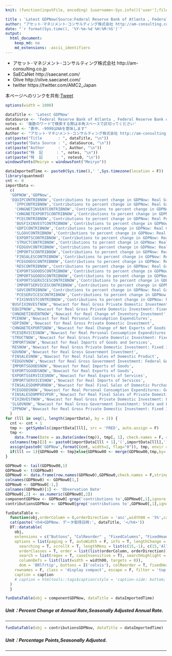 ```yaml
---
knit: (function(inputFile, encoding) {username<-Sys.info()['user'];fileName<-'defaultPath.csv';pathToFile <-paste0('C:/Users/', username,'/Desktop/pathToCSV/');setwd(pathToFile);buf0<-read.csv(fileName,header = F,skip = 0,stringsAsFactor = F,check.names = F,fileEncoding = 'utf-8');timeStamp<-format(Sys.time(),'%Y%m%d%H%M%S');rmarkdown::render(inputFile, encoding = encoding, output_file = paste0('C:/Users/',username,buf0[2,1],'charts/','am-consulting.co.jp-LatestGDPNow.html')) })

title : 'Latest GDPNow(Source:Federal Reserve Bank of Atlanta , Federal Reserve Bank of St.Louis)'
author: "アセット･マネジメント･コンサルティング株式会社 http://am-consulting.co.jp"
date: "`r format(Sys.time(), '%Y-%m-%d %H:%M:%S')`"
output: 
  html_document:
    keep_md: no
    md_extensions: -ascii_identifiers
---
```

<link href="http://knowledgevault.saecanet.com/components/rmarkdown-html.css" rel="stylesheet">
<style>
.main-container {
	max-width: 1300px;
	margin-left: auto;
	margin-right: auto;
}
table{
 white-space: nowrap;
}
</style>

- アセット･マネジメント･コンサルティング株式会社 http://am-consulting.co.jp
- SaECaNet http://saecanet.com/
- Olive http://olive.saecanet.com/
- twitter https://twitter.com/AMC2_Japan

本ページへのリンクを共有:<a href="https://twitter.com/share" class="twitter-share-button" data-via="AMC2_Japan" data-size="large">Tweet</a> <script>!function(d,s,id){var js,fjs=d.getElementsByTagName(s)[0],p=/^http:/.test(d.location)?'http':'https';if(!d.getElementById(id)){js=d.createElement(s);js.id=id;js.src=p+'://platform.twitter.com/widgets.js';fjs.parentNode.insertBefore(js,fjs);}}(document, 'script', 'twitter-wjs');</script>

```r
options(width = 1000)
```

```r
dataTitle <- 'Latest GDPNow'
dataSource <- 'Federal Reserve Bank of Atlanta , Federal Reserve Bank of St.Louis'
notes <- '複数のワードで検索する際は半角スペースで区切ってください'
notes0 <- "表中、-9999はNAを意味します"
Author <- "アセット･マネジメント･コンサルティング株式会社 http://am-consulting.co.jp"
cat(paste("Title       : ", dataTitle, "\n"))
cat(paste("Data Source : ", dataSource, "\n"))
cat(paste("Author      : ", Author, "\n"))
cat(paste("特  記      : ", notes, "\n"))
cat(paste("特  記      : ", notes0, "\n"))
windowsFonts(Meiryo = windowsFont("Meiryo"))
```

```r
dataImportedTime <- paste0(Sys.time(),' ',Sys.timezone(location = F))
library(quantmod)
cnt <- 0
importData <-
  c(
  'GDPNOW','GDPNow',
  'EQUIPCONTRIBNOW','Contributions to percent change in GDPNow: Real Gross Private Domestic Investment: Fixed Investment: Business: Equipment',
	'IPPCONTRIBNOW','Contributions to percent change in GDPNow: Real Gross Private Domestic Investment: Fixed Investment: Business: Intellectual Property Products',
	'CHNGNETINVENTCONTRIBNOW','Contributions to percent change in GDPNow: Real Change of Inventory Investment',
	'CHNGNETEXPORTSCONTRIBNOW','Contributions to percent change in GDPNow: Real Change of Net Exports of Goods and Services',
	'PCECONTRIBNOW','Contributions to percent change in GDPNow: Real Personal Consumption Expenditures',
	'BUSFIXINVESTCONTRIBNOW','Contributions to percent change in GDPNow: Real Gross Private Domestic Investment: Fixed Investment: Business',
	'GDPICONTRIBNOW','Contributions to percent change in GDPNow: Real Gross Private Domestic Investment',
	'SLGOVCONTRIBNOW','Contributions to percent change in GDPNow: Real Gross Government Investment: State and Local Government',
	'EXPORTSCONTRIBNOW','Contributions to percent change in GDPNow: Real Exports of Goods and Services',
	'STRUCTCONTRIBNOW','Contributions to percent change in GDPNow: Real Gross Private Domestic Investment: Fixed Investment: Business: Structures ',
	'FEDGOVCONTRIBNOW','Contributions to percent change in GDPNow: Real Gross Government Investment: Federal Government',
	'IMPORTSCONTRIBNOW','Contributions to percent change in GDPNow: Real Imports of Goods and Services',
	'FINSALESCONTRIBNOW','Contributions to percent change in GDPNow: Real Final Sales of Domestic Product',
	'PCEGOODSCONTRIBNOW','Contributions to percent change in GDPNow: Real Personal Consumption Expenditures: Goods',
	'RESCONTRIBNOW','Contributions to percent change in GDPNow: Real Gross Private Domestic Investment: Fixed Investment: Residential',
	'EXPORTSGOODSCONTRIBNOW','Contributions to percent change in GDPNow: Real Exports of Goods',
	'IMPORTSGOODSCONTRIBNOW','Contributions to percent change in GDPNow: Real Imports of Goods',
	'EXPORTSSERVICESCONTRIBNOW','Contributions to percent change in GDPNow: Real Exports of Services',
	'IMPORTSERVICESCONTRIBNOW','Contributions to percent change in GDPNow: Real Imports of Services',
	'GOVCONTRIBNOW','Contributions to percent change in GDPNow: Real Gross Government Investment',
	'PCESERVICESCONTRIBNOW','Contributions to percent change in GDPNow: Real Personal Consumption Expenditures: Services',
	'FIXINVESTCONTRIBNOW','Contributions to percent change in GDPNow: Real Gross Private Domestic Investment: Fixed Investment',
  'BUSFIXINVESTNOW','Nowcast for Real Gross Private Domestic Investment: Fixed Investment: Business',
  'EQUIPNOW','Nowcast for Real Gross Private Domestic Investment: Fixed Investment: Business: Equipment',
  'CHNGNETINVENTNOW','Nowcast for Real Change of Inventory Investment',
  'PCENOW','Nowcast for Real Personal Consumption Expenditures',
  'GDPINOW','Nowcast for Real Gross Private Domestic Investment',
  'CHNGNETEXPORTSNOW','Nowcast for Real Change of Net Exports of Goods and Services',
  'PCESERVICESNOW','Nowcast for Real Personal Consumption Expenditures: Services',
  'STRUCTNOW','Nowcast for Real Gross Private Domestic Investment: Fixed Investment: Business: Structures',
  'IMPORTSNOW','Nowcast for Real Imports of Goods and Services',
  'RESNOW','Nowcast for Real Gross Private Domestic Investment: Fixed Investment: Residential',
  'GOVNOW','Nowcast for Real Gross Government Investment',
  'FINSALESNOW','Nowcast for Real Final Sales of Domestic Product',
  'FEDGOVNOW','Nowcast for Real Gross Government Investment: Federal Government',
  'IMPORTSGOODSNOW','Nowcast for Real Imports of Goods',
  'EXPORTSGOODSNOW','Nowcast for Real Exports of Goods',
  'EXPORTSSERVICESNOW','Nowcast for Real Exports of Services',
  'IMPORTSERVICESNOW','Nowcast for Real Imports of Services',
  'FINSALESDOMPURNOW','Nowcast for Real Final Sales of Domestic Purchasers',
  'PCEGOODSNOW','Nowcast for Real Personal Consumption Expenditures: Goods',
  'FINSALESDOMPRIVPUR','Nowcast for Real Final Sales of Private Domestic Purchasers',
  'FIXINVESTNOW','Nowcast for Real Gross Private Domestic Investment: Fixed Investment',
  'SLGOVNOW','Nowcast for Real Gross Government Investment: State and Local Government',
  'IPPNOW','Nowcast for Real Gross Private Domestic Investment: Fixed Investment: Business: Intellectual Property Products'
  )
for (lll in seq(1, length(importData), by = 2)) {
  cnt <- cnt + 1
  tmp <- getSymbols(importData[lll], src = 'FRED', auto.assign = F)
  tmp <-
    data.frame(Date = as.Date(index(tmp)), tmp[, 1], check.names = F, row.names = NULL, stringsAsFactors = F)
  colnames(tmp)[2] <- paste0(importData[lll + 1],'(',importData[lll],')')
  assign(paste0('GDPNow',formatC(cnt, width=2, flag="0")), tmp, envir = .GlobalEnv)
  if(lll == 1){GDPNow00 <- tmp}else{GDPNow00 <- merge(GDPNow00,tmp,by='Date')}
}
```

```r
GDPNow0 <- tail(GDPNow00,1)
GDPNow0 <- t(GDPNow0)
GDPNow0 <- data.frame(row.names(GDPNow0),GDPNow0,check.names = F,stringsAsFactors = F,row.names = NULL)
colnames(GDPNow0) <- GDPNow0[1,]
GDPNow0 <- GDPNow0[-1,]
colnames(GDPNow0)[1] <- 'Observation Date'
GDPNow0[,2] <- as.numeric(GDPNow0[,2])
componentGDPNow <- GDPNow0[-grep('contributions to',GDPNow0[,1],ignore.case = T),]
contributionsGDPNow <- GDPNow0[grep('contributions to',GDPNow0[,1],ignore.case = T),]
```

```r
funDataTable <- 
  function(obj,orderColumn = 0,orderDirection = 'asc',width00 = '5%',caption = '',dataTitle='',title='',append='') {
  cat(paste('<h4>GDPNow. データ取得日時:', dataTitle, '</h4>'))  
  DT::datatable(
    obj,
    extensions = c("Buttons", "ColReorder" , "FixedColumns", "FixedHeader"),
    options = list(paging = T, autoWidth = F, info = T, lengthChange = T, ordering = T,
      searching = T, scrollX = T, lengthMenu = list(c(15,-1), c(15,'All')),
      orderClasses = T, order = list(list(orderColumn, orderDirection)), 
      search = list(regex = T, caseInsensitive = T), searchHighlight = T,
      columnDefs = list(list(width = width00, targets = 0)),
      dom = 'BRlfrtip', buttons = I('colvis'), colReorder = T, fixedHeader = T),
    rownames = F, class = 'display compact', escape = F, filter = 'top', 
    caption = caption
    # caption = htmltools::tags$caption(style = 'caption-side: bottom; text-align: center;','Table ', htmltools::em(caption))
  )  
  }
```

```r
funDataTable(obj = componentGDPNow, dataTitle = dataImportedTime)
```

##### Unit：Percent Change at Annual Rate,Seasonally Adjusted Annual Rate.

***

```r
funDataTable(obj = contributionsGDPNow, dataTitle = dataImportedTime)
```

##### Unit：Percentage Points,Seasonally Adjusted.

***

<script>
  (function(i,s,o,g,r,a,m){i['GoogleAnalyticsObject']=r;i[r]=i[r]||function(){
  (i[r].q=i[r].q||[]).push(arguments)},i[r].l=1*new Date();a=s.createElement(o),
  m=s.getElementsByTagName(o)[0];a.async=1;a.src=g;m.parentNode.insertBefore(a,m)
  })(window,document,'script','https://www.google-analytics.com/analytics.js','ga');

  ga('create', 'UA-3077339-5', 'auto');
  ga('send', 'pageview');

</script>
